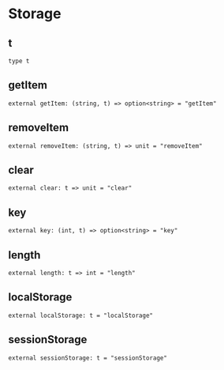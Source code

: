# Storage

## t

```res sig
type t
```

## getItem

```res sig
external getItem: (string, t) => option<string> = "getItem"
```

## removeItem

```res sig
external removeItem: (string, t) => unit = "removeItem"
```

## clear

```res sig
external clear: t => unit = "clear"
```

## key

```res sig
external key: (int, t) => option<string> = "key"
```

## length

```res sig
external length: t => int = "length"
```

## localStorage

```res sig
external localStorage: t = "localStorage"
```

## sessionStorage

```res sig
external sessionStorage: t = "sessionStorage"
```
